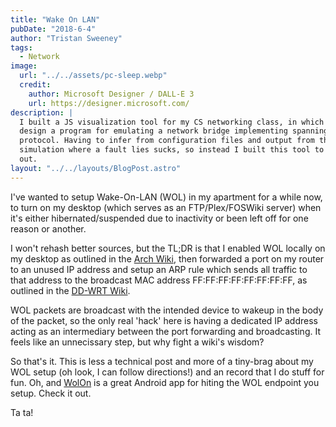 ```yaml
---
title: "Wake On LAN"
pubDate: "2018-6-4"
author: "Tristan Sweeney"
tags:
  - Network
image:
  url: "../../assets/pc-sleep.webp"
  credit:
    author: Microsoft Designer / DALL-E 3
    url: https://designer.microsoft.com/
description: |
  I built a JS visualization tool for my CS networking class, in which we had to
  design a program for emulating a network bridge implementing spanning tree
  protocol. Having to infer from configuration files and output from the
  simulation where a fault lies sucks, so instead I built this tool to help myself
  out.
layout: "../../layouts/BlogPost.astro"
---
```


I've wanted to setup Wake-On-LAN (WOL) in my apartment for a while now, to turn on my desktop (which serves as an FTP/Plex/FOSWiki server) when it's either hibernated/suspended due to inactivity or been left off for one reason or another.

I won't rehash better sources, but the TL;DR is that I enabled WOL locally on my desktop as outlined in the [Arch Wiki](https://wiki.archlinux.org/index.php/Wake-on-LAN), then forwarded a port on my router to an unused IP address and setup an ARP rule which sends all traffic to that address to the broadcast MAC address FF:FF:FF:FF:FF:FF:FF:FF, as outlined in the [DD-WRT Wiki](https://wiki.dd-wrt.com/wiki/index.php/WOL).

WOL packets are broadcast with the intended device to wakeup in the body of the packet, so the only real 'hack' here is having a dedicated IP address acting as an intermediary between the port forwarding and broadcasting. It feels like an unnecissary step, but why fight a wiki's wisdom?

So that's it. This is less a technical post and more of a tiny-brag about my WOL setup (oh look, I can follow directions!) and an record that I do stuff for fun. Oh, and [WolOn](https://play.google.com/store/apps/details?id=com.bitklog.wolon) is a great Android app for hiting the WOL endpoint you setup. Check it out.

Ta ta!
